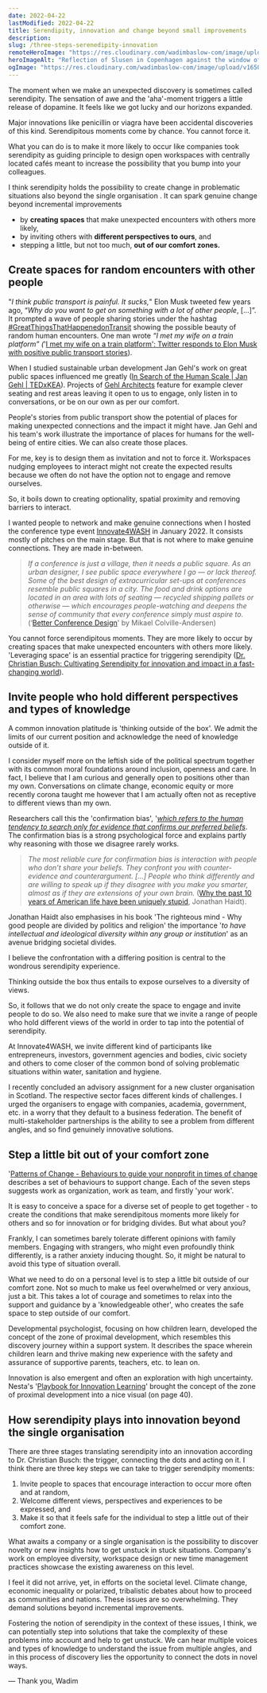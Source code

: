 ```yaml
---
date: 2022-04-22
lastModified: 2022-04-22
title: Serendipity, innovation and change beyond small improvements
description:
slug: /three-steps-serenedipity-innovation
remoteHeroImage: "https://res.cloudinary.com/wadimbaslow-com/image/upload/v1649334470/P1001699_umzgpf.jpg"
heroImageAlt: "Reflection of Slusen in Copenhagen against the window of Yum Yoga."
ogImage: "https://res.cloudinary.com/wadimbaslow-com/image/upload/v1650889345/serendipity-post-seo_q8dcqz.jpg"
---
```


The moment when we make an unexpected discovery is sometimes called serendipity. The sensation of awe and the 'aha'-moment triggers a little release of dopamine. It feels like we got lucky and our horizons expanded.

Major innovations like penicillin or viagra have been accidental discoveries of this kind. Serendipitous moments come by chance. You cannot force it.

What you can do is to make it more likely to occur like companies took serendipity as guiding principle to design open workspaces with centrally located cafés meant to increase the possibility that you bump into your colleagues.

I think serendipity holds the possibility to create change in problematic situations also beyond the single organisation . It can spark genuine change beyond incremental improvements

- by **creating spaces** that make unexpected encounters with others more likely,
- by inviting others with **different perspectives to ours**, and
- stepping a little, but not too much, **out of our comfort zones.**

## Create spaces for random encounters with other people

"_I think public transport is painful. It sucks,_" Elon Musk tweeted few years ago, “_Why do you want to get on something with a lot of other people_, [...]”. It prompted a wave of people sharing stories under the hashtag [#GreatThingsThatHappenedonTransit](https://twitter.com/search?q=%23GreatThingsThatHappenedonTransit&src=typed_query) showing the possible beauty of random human encounters. One man wrote _“I met my wife on a train platform” (_'[I met my wife on a train platform': Twitter responds to Elon Musk with positive public transport stories](https://www.theguardian.com/cities/2017/dec/21/elon-musk-public-transport-transit-painful-twitter)).

When I studied sustainable urban development Jan Gehl's work on great public spaces influenced me greatly ([In Search of the Human Scale | Jan Gehl | TEDxKEA](https://www.youtube.com/watch?v=Cgw9oHDfJ4k&ab_channel=TEDxTalks)). Projects of [Gehl Architects](https://gehlpeople.com/) feature for example clever seating and rest areas leaving it open to us to engage, only listen in to conversations, or be on our own as per our comfort.

People's stories from public transport show the potential of places for making unexpected connections and the impact it might have. Jan Gehl and his team's work illustrate the importance of places for humans for the well-being of entire cities. We can also create those places.

For me, key is to design them as invitation and not to force it. Workspaces nudging employees to interact might not create the expected results because we often do not have the option not to engage and remove ourselves.

So, it boils down to creating optionality, spatial proximity and removing barriers to interact.

I wanted people to network and make genuine connections when I hosted the conference type event [Innovate4WASH](https://innovate4wash.quercus-group.com/) in January 2022. It consists mostly of pitches on the main stage. But that is not where to make genuine connections. They are made in-between.

> _If a conference is just a village, then it needs a public square. As an urban designer, I see public space everywhere I go — or lack thereof. Some of the best design of extracurricular set-ups at conferences resemble public squares in a city. The food and drink options are located in an area with lots of seating — recycled shipping pallets or otherwise — which encourages people-watching and deepens the sense of community that every conference simply must aspire to._ (‘[Better Conference Design](https://medium.com/swlh/better-conference-design-ba7cca6b9814)' by Mikael Colville-Andersen)

You cannot force serendipitous moments. They are more likely to occur by creating spaces that make unexpected encounters with others more likely. 'Leveraging space' is an essential practice for triggering serendipity ([Dr. Christian Busch: Cultivating Serendipity for innovation and impact in a fast-changing world](https://www.youtube.com/watch?v=WnXhVvWeoK4&ab_channel=ChristianBusch)).

## Invite people who hold different perspectives and types of knowledge

A common innovation platitude is 'thinking outside of the box'. We admit the limits of our current position and acknowledge the need of knowledge outside of it.

I consider myself more on the leftish side of the political spectrum together with its common moral foundations around inclusion, openness and care. In fact, I believe that I am curious and generally open to positions other than my own. Conversations on climate change, economic equity or more recently corona taught me however that I am actually often not as receptive to different views than my own.

Researchers call this the 'confirmation bias', '[_which refers to the human tendency to search only for evidence that confirms our preferred beliefs_](https://www.theatlantic.com/magazine/archive/2022/05/social-media-democracy-trust-babel/629369/). The confirmation bias is a strong psychological force and explains partly why reasoning with those we disagree rarely works.

> _The most reliable cure for confirmation bias is interaction with people who don’t share your beliefs. They confront you with counter-evidence and counterargument. [...] People who think differently and are willing to speak up if they disagree with you make you smarter, almost as if they are extensions of your own brain._ ([Why the past 10 years of American life have been uniquely stupid](https://www.theatlantic.com/magazine/archive/2022/05/social-media-democracy-trust-babel/629369/), Jonathan Haidt).

Jonathan Haidt also emphasises in his book 'The righteous mind - Why good people are divided by politics and religion' the importance '_to have intellectual and ideological diversity within any group or institution_' as an avenue bridging societal divides.

I believe the confrontation with a differing position is central to the wondrous serendipity experience.

Thinking outside the box thus entails to expose ourselves to a diversity of views.

So, it follows that we do not only create the space to engage and invite people to do so. We also need to make sure that we invite a range of people who hold different views of the world in order to tap into the potential of serendipity.

At Innovate4WASH, we invite different kind of participants like entrepreneurs, investors, government agencies and bodies, civic society and others to come closer of the common bond of solving problematic situations within water, sanitation and hygiene.

I recently concluded an advisory assignment for a new cluster organisation in Scotland. The respective sector faces different kinds of challenges. I urged the organisers to engage with companies, academia, government, etc. in a worry that they default to a business federation. The benefit of multi-stakeholder partnerships is the ability to see a problem from different angles, and so find genuinely innovative solutions.

## Step a little bit out of your comfort zone

'[Patterns of Change - Behaviours to guide your nonprofit in times of change](https://patternsforchange.org.uk/) describes a set of behaviours to support change. Each of the seven steps suggests work as organization, work as team, and firstly 'your work'.

It is easy to conceive a space for a diverse set of people to get together - to create the conditions that make serendipitous moments more likely for others and so for innovation or for bridging divides. But what about you?

Frankly, I can sometimes barely tolerate different opinions with family members. Engaging with strangers, who might even profoundly think differently, is a rather anxiety inducing thought. So, it might be natural to avoid this type of situation overall.

What we need to do on a personal level is to step a little bit outside of our comfort zone. Not so much to make us feel overwhelmed or very anxious, just a bit. This takes a lot of courage and sometimes to relax into the support and guidance by a 'knowledgeable other', who creates the safe space to step outside of our comfort.

Developmental psychologist, focusing on how children learn, developed the concept of the zone of proximal development, which resembles this discovery journey within a support system. It describes the space wherein children learn and thrive making new experience with the safety and assurance of supportive parents, teachers, etc. to lean on.

Innovation is also emergent and often an exploration with high uncertainty. Nesta's '[Playbook for Innovation Learning](https://media.nesta.org.uk/documents/nesta_playbook_for_innovation_learning.pdf)' brought the concept of the zone of proximal development into a nice visual (on page 40).

## How serendipity plays into innovation beyond the single organisation

There are three stages translating serendipity into an innovation according to Dr. Christian Busch: the trigger, connecting the dots and acting on it. I think there are three key steps we can take to trigger serendipity moments:

1. Invite people to spaces that encourage interaction to occur more often and at random,
2. Welcome different views, perspectives and experiences to be expressed, and
3. Make it so that it feels safe for the individual to step a little out of their comfort zone.

What awaits a company or a single organisation is the possibility to discover novelty or new insights how to get unstuck in stuck situations. Company's work on employee diversity, workspace design or new time management practices showcase the existing awareness on this level.

I feel it did not arrive, yet, in efforts on the societal level. Climate change, economic inequality or polarized, tribalistic debates about how to proceed as communities and nations. These issues are so overwhelming. They demand solutions beyond incremental improvements.

Fostering the notion of serendipity in the context of these issues, I think, we can potentially step into solutions that take the complexity of these problems into account and help to get unstuck. We can hear multiple voices and types of knowledge to understand the issue from multiple angles, and in this process of discovery lies the opportunity to connect the dots in novel ways.

— Thank you, Wadim

